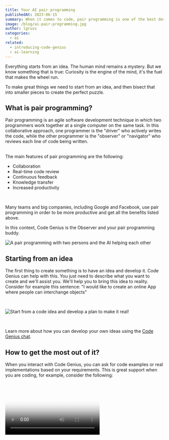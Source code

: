 ```yaml
---
title: Your AI pair programming
publishedAt: 2023-06-15
summary: When it comes to code, pair programming is one of the best development practice.
image: /blog/ai-pair-programming.jpg
author: lgruss
categories:
  - ai
related:
  - introducing-code-genius
  - ai-learning
---
```


Everything starts from an idea. The human mind remains a mystery.
But we know something that is true: Curiosity is the engine of the mind, it's the fuel that makes the wheel run.

To make great things we need to start from an idea, and then bisect that into smaller pieces to create the perfect puzzle.

<h2 className="my-4 text-2xl font-semibold">What is pair programming?</h2>

Pair programming is an agile software development technique in which two programmers work together at a single computer on the same task.
In this collaborative approach, one programmer is the "driver" who actively writes the code, while the other programmer is the "observer" or "navigator" who reviews each line of code being written.

<br />
The main features of pair programming are the following:
<br />

- Collaboration
- Real-time code review
- Continuous feedback
- Knowledge transfer
- Increased productivity

<br />

Many teams and big companies, including Google and Facebook, use pair programming
in order to be more productive and get all the benefits listed above.

In this context, Code Genius is the Observer and your pair programming buddy.

<Image
  alt="A pair programming with two persons and the AI helping each other"
  src="/blog/pair-programming.jpg"
  width={1607}
  height={946}
/>

## Starting from an idea

The first thing to create something is to have an idea and develop it. Code Genius can help with this.
You just need to describe what you want to create and we'll assist you. We'll help you to bring this idea to reality.
Consider for example this sentence: "I would like to create an online App where people can interchange objects"

<br />

<Image
  alt="Start from a code idea and develop a plan to make it real!"
  src="/blog/from-code-idea-to-implementation.png"
  width={1393}
  height={722}
/>

<br />

Learn more about how you can develop your own ideas using the [Code Genius chat](/code-chat).

## How to get the most out of it?

When you interact with Code Genius, you can ask for code examples or real implementations based on your requirements.
This is great support when you are coding, for example, consider the following:

<br />

<Video poster="/blog/chat-poster.png" videoSrc="/static/code-example.mp4" />

<br />

Code Genius will provide what you ask with code implementation examples and simple explanations of what the code is doing.
You can always provide feedback if you would like to change a library and/or the implementation used in the example, Code Genius will react and adjust
it's output to give you the desired code.

<br />
In this AI era, one thing is certain: AI is here to help in our daily tasks. It can
understand natural language and it will provide good results.
<br />

If you are a developer in 2023, you can't miss the help of AI for your daily routines,
like creating unit tests, code documentation, optimize your code, or fix a bug.

<br />
Welcome to the coding era with AI, welcome to Code Genius.
